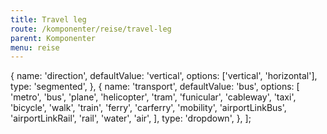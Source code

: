 ```yaml
---
title: Travel leg
route: /komponenter/reise/travel-leg
parent: Komponenter
menu: reise
---
```


  {
    name: 'direction',
    defaultValue: 'vertical',
    options: ['vertical', 'horizontal'],
    type: 'segmented',
  },
  {
    name: 'transport',
    defaultValue: 'bus',
    options: [
      'metro',
      'bus',
      'plane',
      'helicopter',
      'tram',
      'funicular',
      'cableway',
      'taxi',
      'bicycle',
      'walk',
      'train',
      'ferry',
      'carferry',
      'mobility',
      'airportLinkBus',
      'airportLinkRail',
      'rail',
      'water',
      'air',
    ],
    type: 'dropdown',
  },
];
